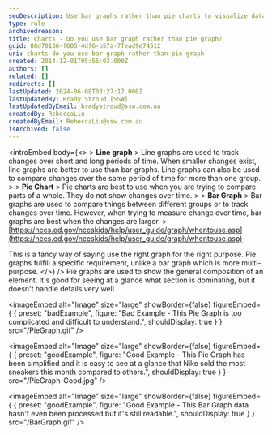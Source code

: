 ```yaml
---
seoDescription: Use bar graphs rather than pie charts to visualize data that shows changes over time or compares different groups.
type: rule
archivedreason:
title: Charts - Do you use bar graph rather than pie graph?
guid: 08d70136-f605-4df6-b57a-7fead9e74512
uri: charts-do-you-use-bar-graph-rather-than-pie-graph
created: 2014-12-01T05:56:03.000Z
authors: []
related: []
redirects: []
lastUpdated: 2024-06-08T03:27:17.000Z
lastUpdatedBy: Brady Stroud [SSW]
lastUpdatedByEmail: bradystroud@ssw.com.au
createdBy: RebeccaLiu
createdByEmail: RebeccaLiu@ssw.com.au
isArchived: false
---
```


<introEmbed
  body={<>
&gt; **Line graph**
&gt; Line graphs are used to track changes over short and long periods of time. When smaller changes exist, line graphs are better to use than bar graphs. Line graphs can also be used to compare changes over the same period of time for more than one group.
&gt;
&gt; **Pie Chart**
&gt; Pie charts are best to use when you are trying to compare parts of a whole. They do not show changes over time.
&gt;
&gt; **Bar Graph**
&gt; Bar graphs are used to compare things between different groups or to track changes over time. However, when trying to measure change over time, bar graphs are best when the changes are larger.
&gt; [https://nces.ed.gov/nceskids/help/user_guide/graph/whentouse.asp](https://nces.ed.gov/nceskids/help/user_guide/graph/whentouse.asp)

This is a fancy way of saying use the right graph for the right purpose. Pie graphs fulfill a specific requirement, unlike a bar graph which is more multi-purpose.
  </>}
/>
Pie graphs are used to show the general composition of an element. It's good for seeing at a glance what section is dominating, but it doesn't handle details very well.

<imageEmbed
  alt="Image"
  size="large"
  showBorder={false}
  figureEmbed={ {
    preset: "badExample",
    figure: "Bad Example - This Pie Graph is too complicated and difficult to understand.",
    shouldDisplay: true
  } }
  src="/PieGraph.gif"
/>

<imageEmbed
  alt="Image"
  size="large"
  showBorder={false}
  figureEmbed={ {
    preset: "goodExample",
    figure: "Good Example - This Pie Graph has been simplified and it is easy to see at a glance that Nike sold the most sneakers this month compared to others.",
    shouldDisplay: true
  } }
  src="/PieGraph-Good.jpg"
/>

<imageEmbed
  alt="Image"
  size="large"
  showBorder={false}
  figureEmbed={ {
    preset: "goodExample",
    figure: "Good Example - This Bar Graph data hasn't even been processed but it's still readable.",
    shouldDisplay: true
  } }
  src="/BarGraph.gif"
/>
